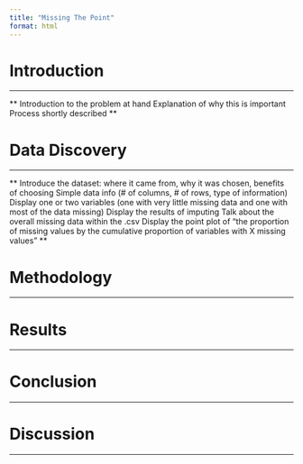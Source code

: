 ```yaml
---
title: "Missing The Point"
format: html
---
```


# Introduction
- - -

** Introduction to the problem at hand **
** Explanation of why this is important **
** Process shortly described **


# Data Discovery
- - -

** Introduce the dataset: where it came from, why it was chosen, benefits of choosing **
** Simple data info (# of columns, # of rows, type of information) **
** Display one or two variables (one with very little missing data and one with most of the data missing) **
** Display the results of imputing **
** Talk about the overall missing data within the .csv **
** Display the point plot of "the proportion of missing values by the cumulative proportion of variables with X missing values" **

# Methodology
- - -




# Results
- - -





# Conclusion
- - -




# Discussion
- - -
